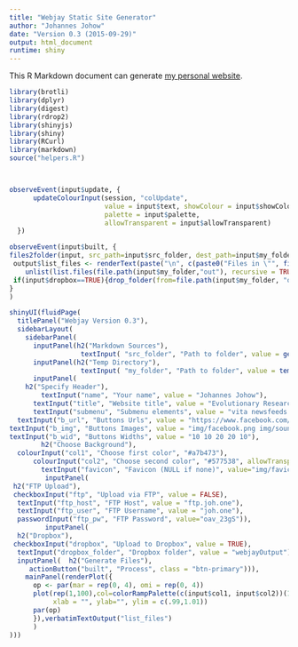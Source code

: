 ```yaml
---
title: "Webjay Static Site Generator"
author: "Johannes Johow"
date: "Version 0.3 (2015-09-29)"
output: html_document
runtime: shiny
---
```


This R Markdown document can generate [my personal website](http://joh.one).

```r

library(brotli) 
library(dplyr)
library(digest)
library(rdrop2)
library(shinyjs)
library(shiny)
library(RCurl)
library(markdown) 
source("helpers.R")



observeEvent(input$update, {
      updateColourInput(session, "colUpdate",
                        value = input$text, showColour = input$showColour,
                        palette = input$palette,
                        allowTransparent = input$allowTransparent)
  })

observeEvent(input$built, {
files2folder(input, src_path=input$src_folder, dest_path=input$my_folder)
 output$list_files <- renderText(paste("\n", c(paste0("Files in \"", file.path(input$my_folder, "out"), "\":"),
    unlist(list.files(file.path(input$my_folder,"out"), recursive = TRUE, include.dirs = FALSE)))))
 if(input$dropbox==TRUE){drop_folder(from=file.path(input$my_folder, "out"), to=input$dropbox_folder)}
}
)

shinyUI(fluidPage(
  titlePanel("Webjay Version 0.3"),
  sidebarLayout(
    sidebarPanel(
      inputPanel(h2("Markdown Sources"), 
                  textInput( "src_folder", "Path to folder", value = getwd())),
      inputPanel(h2("Temp Directory"), 
                  textInput( "my_folder", "Path to folder", value = tempdir())),
      inputPanel(
    h2("Specify Header"),
        textInput("name", "Your name", value = "Johannes Johow"),
      textInput("title", "Website title", value = "Evolutionary Research | Data Analysis | Software Engineering"),
      textInput("submenu", "Submenu elements", value = "vita newsfeeds impressum about")), inputPanel( 
  textInput("b_url", "Buttons Urls", value = "https://www.facebook.com/johannes.johow|https://soundcloud.com/akativ https://www.researchgate.net/profile/Johannes_Johow https://scholar.google.de/citations?user=okz5ucIAAAAJ https://github.com/johow"), 
textInput("b_img", "Buttons Images", value = "img/facebook.png img/soundcloud.png img/ResearchGate.png img/Google_Scholar.png img/github.png"),  
textInput("b_wid", "Buttons Widths", value = "10 10 20 20 10"),
        h2("Choose Background"),    
  colourInput("col1", "Choose first color", "#a7b473"),
      colourInput("col2", "Choose second color", "#577538", allowTransparent = TRUE),
        textInput("favicon", "Favicon (NULL if none)", value="img/favicon.ico")),
         inputPanel(
 h2("FTP Upload"), 
 checkboxInput("ftp", "Upload via FTP", value = FALSE),
  textInput("ftp_host", "FTP Host", value = "ftp.joh.one"),  
  textInput("ftp_user", "FTP Username", value = "joh.one"),  
  passwordInput("ftp_pw", "FTP Password", value="oav_23gS")), 
         inputPanel(
  h2("Dropbox"), 
 checkboxInput("dropbox", "Upload to Dropbox", value = TRUE),
  textInput("dropbox_folder", "Dropbox folder", value = "webjayOutput")),
  inputPanel(  h2("Generate Files"), 
     actionButton("built", "Process", class = "btn-primary"))),
    mainPanel(renderPlot({
      op <- par(mar = rep(0, 4), omi = rep(0, 4))
      plot(rep(1,100),col=colorRampPalette(c(input$col1, input$col2))(100),pch="|",cex=20, axes = FALSE,
           xlab = "", ylab="", ylim = c(.99,1.01))
      par(op)
      }),verbatimTextOutput("list_files")
      )
)))

```
